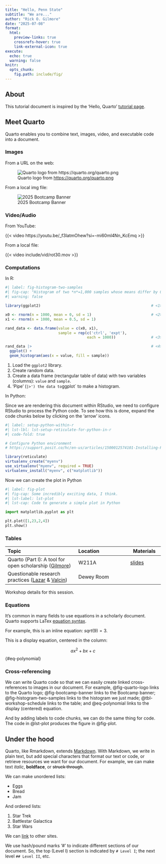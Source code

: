 ```yaml
---
title: "Hello, Penn State"
subtitle: "We are..."
author: "Rick O. Gilmore"
date: "2025-07-08"
format: 
  html:
    preview-links: true
    crossrefs-hover: true
    link-external-icon: true
execute:
  echo: true
  warning: false
knitr:
  opts_chunk:
    fig.path: include/fig/ 
---
```


## About

This tutorial document is inspired by the 'Hello, Quarto' [tutorial page](https://quarto.org/docs/get-started/hello/rstudio.html).

## Meet Quarto

Quarto enables you to combine text, images, video, and executable code into a document.

### Images

From a URL on the web:

![Quarto logo from <https://quarto.org/quarto.png>](https://quarto.org/quarto.png){#fig-quarto-logo}

From a local img file:

![2025 Bootcamp Banner](include/img/bootcamp-banner.png){#fig-bootcamp-banner}

### Video/Audio

From YouTube:

{{< video https://youtu.be/_f3latmOhew?si=-mi60ml4Nn_KcEmq >}}

From a local file:

{{< video include/vid/rot30.mov >}}

### Computations

In R:

```r
#| label: fig-histogram-two-samples
#| fig-cap: "Histogram of two *n*=1,000 samples whose means differ by 0.5."
#| warning: false

library(ggplot2)                                                  # <1>

x0 <- rnorm(n = 1000, mean = 0, sd = 1)                           # <2>
x1 <- rnorm(n = 1000, mean = 0.5, sd = 1)

rand_data <- data.frame(value = c(x0, x1), 
                        sample = rep(c('ctrl', 'expt'), 
                                     each = 1000))                # <3>

rand_data |>                                                      # <4>
  ggplot() +
  geom_histogram(aes(x = value, fill = sample)) 
```

1. Load the `ggplot2` library.
2. Create random data.
3. Create a data frame (rectangular table of data) with two variables (columns): `value` and `sample`.
4. 'Pipe' (`|>') the data to `ggplot` to make a histogram.

In Python:

::: {.callout-note}

Since we are rendering this document within RStudio, we need to configure RStudio to process the Python code. 
To see how this is done, expand the code chunks below by clicking on the 'arrow' icons.

```r
#| label: setup-python-within-r
#| lst-lbl: lst-setup-reticulate-for-python-in-r
#| code-fold: true

# Configure Python environment
# https://support.posit.co/hc/en-us/articles/1500012574101-Installing-Python-packages-in-Posit-Cloud

library(reticulate)
virtualenv_create("myenv")
use_virtualenv("myenv", required = TRUE)
virtualenv_install("myenv", c("matplotlib"))
```

:::


Now we can create the plot in Python

```python
#| label: fig-plot
#| fig-cap: Some incredibly exciting data, I think.
#| lst-label: lst-plot
#| lst-cap: Code to generate a simple plot in Python

import matplotlib.pyplot as plt

plt.plot([1,23,2,4])
plt.show()
```


### Tables

::: {#tbl-workshop-schedule}

| Topic | Location | Materials |
|:--------------|:----------|-------|
| Quarto (Part I): A tool for open scholarship ([Gilmore](directors.qmd#rick-gilmore)) | W211A | [slides](https://penn-state-open-science.github.io/bootcamp-2025-quarto-I) |
| Questionable research practices ([Lazar](program-committee.qmd#nicole-lazar) & [Valcin](program-committee.qmd#jennifer-valcin))| Dewey Room | |

Workshop details for this session.

:::

### Equations

It's common in many fields to use equations in a scholarly document.
Quarto supports LaTex [equation syntax](https://www.overleaf.com/learn/latex/Learn_LaTeX_in_30_minutes).

For example, this is an inline equation: $sqrt(9)=3$.

This is a display equation, centered in the column:

$$ax^2+bx+c$$ {#eq-polynomial}

### Cross-referencing

We can write Quarto code so that we can easily create linked cross-references to images in our document.
For example, @fig-quarto-logo links to the Quarto logo; @fig-bootcamp-banner links to the Bootcamp banner;  @fig-histogram-two-samples links to the histogram we just made;  @tbl-workshop-schedule links to the table; and @eq-polynomial links to the display (centered) equation.

And by adding labels to code chunks, we can do the same thing for code. The code in @lst-plot produces the figure in @fig-plot.

## Under the hood

Quarto, like Rmarkdown, extends [Markdown](https://www.google.com/url?sa=t&source=web&rct=j&opi=89978449&url=https://www.youtube.com/watch%3Fv%3DTrv2TKgSkq0%26t%3D10&ved=2ahUKEwip47OKgrWOAxWvFFkFHY51AzoQma4LegQIRBAC&usg=AOvVaw1SWscA0dixgr35NkS9OzLA). With Markdown, we write in plain text, but add special characters that format our text or code, or retrieve resources we want for our document. 
For example, we can make text *italic*, **boldface**, or ~~struck through~~.

We can make unordered lists:

- Eggs
- Bread
- Jam

And ordered lists:

1. Star Trek
2. Battlestar Galactica
3. Star Wars

We can [link](https://www.psu.edu) to other sites.

We use hash/pound marks '#' to indicate different sections of our document.
So, the top (Level I) section is indicated by `# Level I`; the next level `## Level II`, etc.
